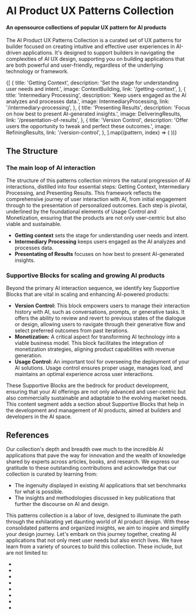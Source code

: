 
# AI Product UX Patterns Collection

#### An opensource collections of popular UX pattern for AI products

The AI Product UX Patterns Collection is a curated set of UX patterns for builder focused on creating intuitive and effective user experiences in AI-driven applications. It's designed to support builders in navigating the complexities of AI UX design, supporting you on building applications that are both powerful and user-friendly, regardless of the underlying technology or framework.

<div className="w-full grid grid-cols-1 lg:grid-cols-2 gap-6 py-8">
{[
  {
    title: 'Getting Context',
    description: 'Set the stage for understanding user needs and intent.',
    image: ContextBuilding,
    link: '/getting-context',
  },
  {
    title: 'Intermediary Processing',
    description: 'Keep users engaged as the AI analyzes and processes data.',
    image: IntermediaryProcessing,
    link: '/intermediary-processing',
  },
  {
    title: 'Presenting Results',
    description: 'Focus on how best to present AI-generated insights.',
    image: DeliveringResults,
    link: '/presentation-of-results',
  },
  {
    title: 'Version Control',
    description: 'Offer users the opportunity to tweak and perfect these outcomes.',
    image: RefiningResults,
    link: '/version-control',
  },
].map((pattern, index) => (
  <IntroCard
    key={index}
    title={pattern.title}
    description={pattern.description}
    image={pattern.image}
    href={pattern.link}
  />
))}

</div>

## The Structure

<StructureChart />

### The main loop of AI interaction

The structure of this patterns collection mirrors the natural progression of AI interactions, distilled into four essential steps: Getting Context, Intermediary Processing, and Presenting Results. This framework reflects the comprehensive journey of user interaction with AI, from initial engagement through to the presentation of personalized outcomes. Each step is pivotal, underlined by the foundational elements of Usage Control and Monetization, ensuring that the products are not only user-centric but also viable and sustainable.

- **Getting context** sets the stage for understanding user needs and intent.
- **Intermediary Processing** keeps users engaged as the AI analyzes and processes data.
- **Presentating of Results** focuses on how best to present AI-generated insights.

### Supportive Blocks for scaling and growing AI products

Beyond the primary AI interaction sequence, we identify key Supportive Blocks that are vital in scaling and enhancing AI-powered products:

- **Version Control:** This block empowers users to manage their interaction history with AI, such as conversations, prompts, or generative tasks. It offers the ability to review and revert to previous states of the dialogue or design, allowing users to navigate through their generative flow and select preferred outcomes from past iterations.
- **Monetization:** A critical aspect for transforming AI technology into a viable business model. This block facilitates the integration of monetization strategies, aligning product capabilities with revenue generation.
- **Usage Control:** An important tool for overseeing the deployment of your AI solutions. Usage control ensures proper usage, manages load, and maintains an optimal experience across user interactions.

These Supportive Blocks are the bedrock for product development, ensuring that your AI offerings are not only advanced and user-centric but also commercially sustainable and adaptable to the evolving market needs.
This content segment adds a section about Supportive Blocks that help in the development and management of AI products, aimed at builders and developers in the AI space.

## References

Our collection's depth and breadth owe much to the incredible AI applications that pave the way for innovation and the wealth of knowledge shared by experts across articles, books, and research. We express our gratitude to these outstanding contributions and acknowledge that our collection is curated by learning from:

- The ingenuity displayed in existing AI applications that set benchmarks for what is possible.
- The insights and methodologies discussed in key publications that further the discourse on AI and design.

This patterns collection is a labor of love, designed to illuminate the path through the exhilarating yet daunting world of AI product design. With these consolidated patterns and organized insights, we aim to inspire and simplify your design journey. Let's embark on this journey together, creating AI applications that not only meet user needs but also enrich lives.
We have learn from a variety of sources to build this collection. These include, but are not limited to:

- <RefLink
    title='7 Ways UX Designers Can Use AI to Their Advantage'
    href='https://designlab.com/blog/how-to-use-ai-as-a-ux-designer'
  />
- <RefLink
    title='Adaptable Conversation Flows'
    href='https://www.voiceflow.com/blog/conversational-ai-ux'
  />
- <RefLink
    title='Conversational design: Shaping the future of user interfaces'
    href='https://yellow.ai/blog/conversational-design/'
  />
- <RefLink
    title='Demystifying The AI UX Design Process - Pieces for Developers'
    href='https://pieces.app/blog/demystifying-the-ai-ux-design-process'
  />
- <RefLink title='IBM Design for AI' href='https://www.ibm.com/design/ai/' />
- <RefLink
    title='The 6 Types of Conversations with Generative AI'
    href='https://www.nngroup.com/articles/AI-conversation-types/'
  />
- <RefLink
    title='UX Design Patterns for Less Effort, and More Efficiency'
    href='https://www.eleken.co/blog-posts/ux-design-patterns-to-make-designers-work-simpler-and-your-product-more-intuitive'
  />
- <RefLink
    title='What are AI interaction patterns & why do we need them?'
    href='https://community.sap.com/t5/technology-blogs-by-sap/what-are-ai-interaction-patterns-why-do-we-need-them/ba-p/13561752'
  />
